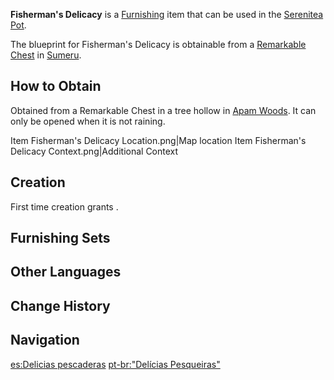 {{Furnishing Infobox
|id             = 373143
|image          = Item Fisherman's Delicacy.png
|category       = Landscape
|subcategory    = Item
|quality        = 3
|adeptal_energy = 60
|load           = 35
|reduced_load   = 24
|description    = A rack made of light but sturdy [[Adhigama Wood]] that has different fish hanging off it. Anglers often use this tool to dry small fish for their own consumption. Most places in [[Sumeru]] feature stable ecosystems. Fish caught from nutrient-rich water bodies taste fresh and juicy, and freshwater fish are often used to make [[Tahchin]], a delicious and filling dish served in large quantities.
|blueprint      = Remarkable Chest
|source1        = 
}}
'''Fisherman's Delicacy''' is a [[Furnishing]] item that can be used in the [[Serenitea Pot]].

The blueprint for Fisherman's Delicacy is obtainable from a [[Remarkable Chest]] in [[Sumeru]].

==How to Obtain==
Obtained from a Remarkable Chest in a tree hollow in [[Apam Woods]]. It can only be opened when it is not raining.
<gallery>
Item Fisherman's Delicacy Location.png|Map location
Item Fisherman's Delicacy Context.png|Additional Context
</gallery>

==Creation==
First time creation grants {{Item|Trust|24|x=60}}.
{{Recipe
|type = Creation
|time = 14h
|Adhigama Wood = 8
|sort = Adhigama Wood
}}

==Furnishing Sets==
{{Craft Usage}}

==Other Languages==
{{Other Languages
|default_hidden = 1
|en      = Fisherman's Delicacy
|zhs     = 「渔采的家常茶饭」
|zhs_rm  = "Yúcǎi de Jiācháng Cháfàn"
|zht     = 「漁採的家常茶飯」
|zht_rm  = "Yúcǎi de Jiācháng Cháfàn"
|ja      = 「漁労の家庭料理」
|ja_rm   = "Gyorou no Kateiryouri"{{Assumed}}
|ko      = 「어부의 일상다반」
|ko_rm   = "Eobu-ui Ilsangdaban"
|es      = Delicias pescaderas
|fr      = «&nbsp;Délice du pêcheur&nbsp;»
|ru      = Рыбацкие деликатесы
|th      = "อาหารพื้นบ้านของชาวประมง"
|th_rm   = 
|vi      = Bữa Cơm Thường Ngày Của Ngư Dân
|de      = „Hausmannskost des Fischers“
|id      = Makanan Nelayan
|pt      = "Delícias Pesqueiras"
|tr      = Balıkçının Enfes Lezzetleri
|it      = Prelibatezze del pescatore
}}

==Change History==
{{Change History|3.0}}

==Navigation==
{{Furnishing Navbox|exterior}}

[[es:Delicias pescaderas]]
[[pt-br:"Delícias Pesqueiras"]]